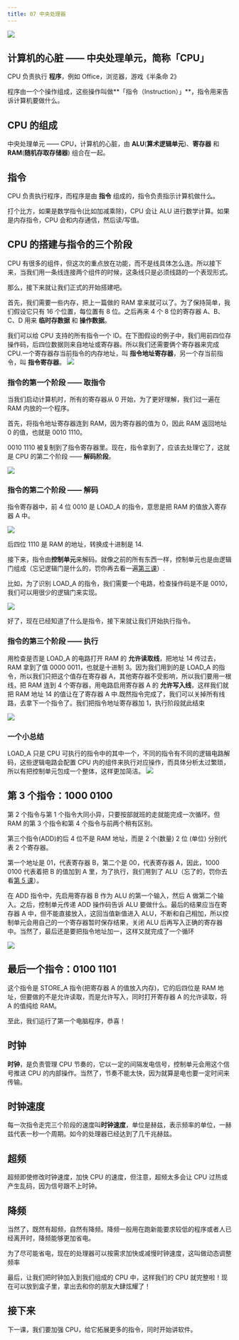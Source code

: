 ```yaml
---
title: 07 中央处理器
---
```


<div class="container">
  <div class="row">
    <div class="col">
      <Author
        author={{
          name: "胡杰",
          imageURL: "/img/avatars/胡杰.svg",
          title: "20 实验 2 班",
        }}
      />
    </div>
    <div class="col">
      <Author
        author={{
          name: "虞嘉乐",
          imageURL: "/img/avatars/虞嘉乐.svg",
          title: "21 计算机 4 班",
        }}
      />
    </div>
  </div>
</div>

![](./目录.jpg)

<BVideo src="BV1EW411u7th" p="7" />

## 计算机的心脏 —— 中央处理单元，简称「CPU」

​CPU 负责执行 **程序**，例如 Office，浏览器，游戏《半条命 2》

​ 程序由一个个操作组成，这些操作叫做**「指令（Instruction）」**，指令用来告诉计算机要做什么。

## CPU 的组成

中央处理单元 —— CPU，计算机的心脏，由 **ALU**(**算术逻辑单元**)、**寄存器** 和 **RAM**(**随机存取存储器**) 组合在一起。

## 指令

CPU 负责执行程序，而程序是由 **指令** 组成的，指令负责指示计算机做什么。

打个比方，如果是数学指令(比如加减乘除)，CPU 会让 ALU 进行数学计算。如果是内存指令，CPU 会和内存通信，然后读/写值。

## CPU 的搭建与指令的三个阶段

CPU 有很多的组件，但这次的重点放在功能，而不是线具体怎么连。所以接下来，当我们用一条线连接两个组件的时候，这条线只是必须线路的一个表现形式。

那么，接下来就让我们正式的开始搭建吧。

首先，我们需要一些内存，把上一篇做的 RAM 拿来就可以了。为了保持简单，我们假设它只有 16 个位置，每位置有 8 位。之后再来 4 个 8 位的寄存器 A、B、C、D 用来 **临时存数据** 和 **操作数据**。

我们可以给 CPU 支持的所有指令一个 ID。在下图假设的例子中，我们用前四位存操作码，后四位数据则来自地址或寄存器。所以我们还需要俩个寄存器来完成 CPU.一个寄存器存当前指令的内存地址，叫 **指令地址寄存器**，另一个存当前指令，叫 **指令寄存器**。
![](%E5%BE%AE%E4%BF%A1%E6%88%AA%E5%9B%BE_20221004140939.png)

### 指令的第一个阶段 —— 取指令

当我们启动计算机时，所有的寄存器从 0 开始，为了更好理解，我们过一遍在 RAM 内放的一个程序。

首先，将指令地址寄存器连到 RAM，因为寄存器的值为 0，因此 RAM 返回地址 0 的值，也就是 0010 1110。

0010 1110 被复制到了指令寄存器里。现在，指令拿到了，应该去处理它了，这就是 CPU 的第二个阶段 —— **解码阶段**。

![](%E5%BE%AE%E4%BF%A1%E6%88%AA%E5%9B%BE_20221004142602.png)

### 指令的第二个阶段 —— 解码

指令寄存器中，前 4 位 0010 是 LOAD_A 的指令，意思是把 RAM 的值放入寄存器 A 中。

![](%E5%BE%AE%E4%BF%A1%E6%88%AA%E5%9B%BE_20221004143940.png)

后四位 1110 是 RAM 的地址，转换成十进制是 14.

接下来，指令由**控制单元**来解码。就像之前的所有东西一样，控制单元也是由逻辑门组成（忘记逻辑门是什么的，罚你再去看一遍[第三课](https://book.hyyz.izhai.net/cs/boolean-and-logic-gates/)）.

比如，为了识别 LOAD_A 的指令，我们需要一个电路，检查操作码是不是 0010，我们可以用很少的逻辑门来实现。

![](%E5%BE%AE%E4%BF%A1%E6%88%AA%E5%9B%BE_20221004144647.png)

好了，现在已经知道了什么是指令，接下来就让我们开始执行指令。

### 指令的第三个阶段 —— 执行

用检查是否是 LOAD_A 的电路打开 RAM 的 **允许读取线**，把地址 14 传过去，RAM 拿到了值 0000 0011，也就是十进制 3。因为我们用到的是 LOAD_A 的指令，所以我们只把这个值存在寄存器 A，其他寄存器不受影响，所以我们要用一根线，把 RAM 连到 4 个寄存器，用电路启用寄存器 A 的 **允许写入线**，这样我们就把 RAM 地址 14 的值让在了寄存器 A 中.既然指令完成了，我们可以关掉所有线路，去拿下一个指令了。我们把指令地址寄存器加 1，执行阶段就此结束

![](%E5%BE%AE%E4%BF%A1%E6%88%AA%E5%9B%BE_20221004145957.png)

### 一个小总结

LOAD_A 只是 CPU 可执行的指令中的其中一个，不同的指令有不同的逻辑电路解码，这些逻辑电路会配置 CPU 内的组件来执行对应操作，而具体分析太过繁琐，所以有把控制单元包成一个整体，这样更加简洁。
![](%E5%BE%AE%E4%BF%A1%E6%88%AA%E5%9B%BE_20221004150501.png)

## 第 3 个指令：1000 0100

第 2 个指令与第 1 个指令大同小异，只要按部就班的走就能完成一次循环。但 RAM 的第 3 个指令和第 4 个指令与前两个稍有区别。

第三个指令(ADD)的后 4 位不是 RAM 地址，而是 2 个(数量) 2 位 (单位) 分别代表 2 个寄存器。

第一个地址是 01，代表寄存器 B，第二个是 00，代表寄存器 A，因此，1000 0100 代表着把 B 的值加到 A 里，为了执行，我们用到了 ALU（忘了的，罚你去看[第 5 课](https://book.hyyz.izhai.net/cs/how-computers-calculate-the-alu/)）。

在 ADD 指令中，先启用寄存器 B 作为 ALU 的第一个输入，然后 A 做第二个输入。之后，控制单元传递 ADD 操作码告诉 ALU 要做什么。最后的结果应当在寄存器 A 中，但不能直接放入，这回当值新值进入 ALU，不断和自己相加，所以控制单元会用自己的一个寄存器暂时保存结果，关闭 ALU 后再写入正确的寄存器中。当然了，最后还是要把指令地址加一，这样又就完成了一个循环

![](%E5%BE%AE%E4%BF%A1%E6%88%AA%E5%9B%BE_20221004153642.png)

## 最后一个指令：0100 1101

这个指令是 STORE_A 指令(把寄存器 A 的值放入内存)，它的后四位是 RAM 地址，但要做的不是允许读取，而是允许写入，同时打开寄存器 A 的允许读取，将 A 的值纯给 RAM。

至此，我们运行了第一个电脑程序，恭喜！

## 时钟

**时钟**，是负责管理 CPU 节奏的，它以一定的间隔发电信号，控制单元会用这个信号推进 CPU 的内部操作。当然了，节奏不能太快，因为就算是电也要一定时间来传输。

## 时钟速度

每一次指令走完三个阶段的速度叫**时钟速度**，单位是赫兹，表示频率的单位，一赫兹代表一秒一个周期。如今的处理器已经达到了几千兆赫兹。

## 超频

超频即使修改时钟速度，加快 CPU 的速度，但注意，超频太多会让 CPU 过热或产生乱码，因为信号跟不上时钟。

## 降频

当然了，既然有超频，自然有降频。降频一般用在跑新能要求较低的程序或者人已经离开时，降频能够更加省电。

为了尽可能省电，现在的处理器可以按需求加快或减慢时钟速度，这叫做动态调整频率

最后，让我们把时钟加入到我们组成的 CPU 中，这样我们的 CPU 就完整啦！现在可以放到盒子里，拿出去和你的朋友大肆炫耀了！

## 接下来

下一课，我们要加强 CPU，给它拓展更多的指令，同时开始讲软件。
